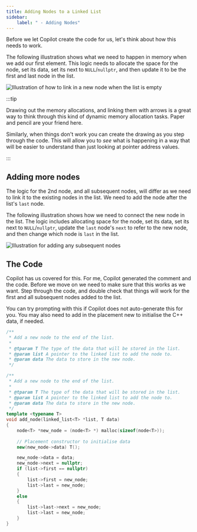 ```yaml
---
title: Adding Nodes to a Linked List
sidebar:
    label: " - Adding Nodes"
---
```


Before we let Copilot create the code for us, let's think about how this needs to work.

The following illustration shows what we need to happen in memory when we add our first element. This logic needs to allocate the space for the node, set its data, set its next to `NULL`/`nullptr`, and then update it to be the first and last node in the list.

![Illustration of how to link in a new node when the list is empty](./images/list-add.png)

:::tip

Drawing out the memory allocations, and linking them with arrows is a great way to think through this kind of dynamic memory allocation tasks. Paper and pencil are your friend here.

Similarly, when things don't work you can create the drawing as you step through the code. This will allow you to *see* what is happening in a way that will be easier to understand than just looking at pointer address values.

:::

## Adding more nodes

The logic for the 2nd node, and all subsequent nodes, will differ as we need to link it to the existing nodes in the list. We need to add the node after the list's `last` node.

The following illustration shows how we need to connect the new node in the list. The logic includes allocating space for the node, set its data, set its next to `NULL`/`nullptr`, update the `last` node's `next` to refer to the new node, and then change which node is `last` in the list.

![Illustration for adding any subsequent nodes](./images/list-add-2.png)

## The Code

Copilot has us covered for this. For me, Copilot generated the comment and the code. Before we move on we need to make sure that this works as we want. Step through the code, and double check that things will work for the first and all subsequent nodes added to the list.

You can try prompting with this if Copilot does not auto-generate this for you. You may also need to add in the placement new to initialise the C++ data, if needed.

```cpp
/**
 * Add a new node to the end of the list.
 * 
 * @tparam T The type of the data that will be stored in the list.
 * @param list A pointer to the linked list to add the node to.
 * @param data The data to store in the new node.
 */
```

<Accordion>
  <AccordionItem header="My code for if you get stuck">

```cpp
/**
 * Add a new node to the end of the list.
 * 
 * @tparam T The type of the data that will be stored in the list.
 * @param list A pointer to the linked list to add the node to.
 * @param data The data to store in the new node.
 */
template <typename T>
void add_node(linked_list<T> *list, T data)
{
    node<T> *new_node = (node<T> *) malloc(sizeof(node<T>));
    
    // Placement constructor to initialise data
    new(new_node->data) T();

    new_node->data = data;
    new_node->next = nullptr;
    if (list->first == nullptr) 
    {
        list->first = new_node;
        list->last = new_node;
    } 
    else 
    {
        list->last->next = new_node;
        list->last = new_node;
    }
}
```

  </AccordionItem>
</Accordion>
